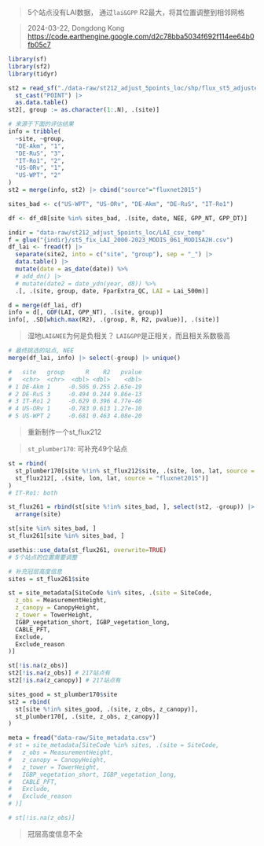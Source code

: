 > 5个站点没有LAI数据，
> 通过`lai&GPP` R2最大，将其位置调整到相邻网格

> 2024-03-22, Dongdong Kong
<https://code.earthengine.google.com/d2c78bba5034f692f114ee64b0fb05c7>


```r
library(sf)
library(sf2)
library(tidyr)

st2 = read_sf("./data-raw/st212_adjust_5points_loc/shp/flux_st5_adjusted.shp") |> 
  st_cast("POINT") |> 
  as.data.table()
st2[, group := as.character(1:.N), .(site)]

# 来源于下面的评估结果
info = tribble(
  ~site, ~group, 
  "DE-Akm", "1",
  "DE-RuS", "3",
  "IT-Ro1", "2", 
  "US-ORv", "1",
  "US-WPT", "2"
)
st2 = merge(info, st2) |> cbind("source"="fluxnet2015")
```


```r
sites_bad <- c("US-WPT", "US-ORv", "DE-Akm", "DE-RuS", "IT-Ro1")

df <- df_d8[site %in% sites_bad, .(site, date, NEE, GPP_NT, GPP_DT)]

indir = "data-raw/st212_adjust_5points_loc/LAI_csv_temp"
f = glue("{indir}/st5_fix_LAI_2000-2023_MODIS_061_MOD15A2H.csv")
df_lai <- fread(f) |>
  separate(site2, into = c("site", "group"), sep = "_") |>
  data.table() |>
  mutate(date = as_date(date)) %>%
  # add_dn() |>
  # mutate(date2 = date_ydn(year, d8)) %>%
  .[, .(site, group, date, FparExtra_QC, LAI = Lai_500m)]

d = merge(df_lai, df)
info = d[, GOF(LAI, GPP_NT), .(site, group)]
info[, .SD[which.max(R2), .(group, R, R2, pvalue)], .(site)]
```

> 湿地`LAI&NEE`为何是负相关？
`LAI&GPP`是正相关，而且相关系数极高

```r
# 最终挑选的站点, NEE
merge(df_lai, info) |> select(-group) |> unique()

#   site   group      R    R2   pvalue
#   <chr>  <chr>  <dbl> <dbl>    <dbl>
# 1 DE-Akm 1     -0.505 0.255 2.65e-19
# 2 DE-RuS 3     -0.494 0.244 9.86e-13
# 3 IT-Ro1 2     -0.629 0.396 4.77e-46
# 4 US-ORv 1     -0.783 0.613 1.27e-10
# 5 US-WPT 2     -0.681 0.463 4.08e-20
```

> 重新制作一个st_flux212

> `st_plumber170`: 可补充49个站点

```r
st = rbind(
  st_plumber170[site %!in% st_flux212$site, .(site, lon, lat, source = "plumber2")],
  st_flux212[, .(site, lon, lat, source = "fluxnet2015")]
)
# IT-Ro1: both

st_flux261 = rbind(st[site %!in% sites_bad, ], select(st2, -group)) |> 
  arrange(site)

st[site %in% sites_bad, ]
st_flux261[site %in% sites_bad, ]

usethis::use_data(st_flux261, overwrite=TRUE)
# 5个站点的位置需要调整
```

```r
# 补充冠层高度信息
sites = st_flux261$site

st = site_metadata[SiteCode %in% sites, .(site = SiteCode, 
  z_obs = MeasurementHeight, 
  z_canopy = CanopyHeight,
  z_tower = TowerHeight,
  IGBP_vegetation_short, IGBP_vegetation_long, 
  CABLE_PFT, 
  Exclude, 
  Exclude_reason
)]

st[!is.na(z_obs)]
st2[!is.na(z_obs)] # 217站点有
st2[!is.na(z_canopy)] # 217站点有

sites_good = st_plumber170$site
st2 = rbind(
  st[site %!in% sites_good, .(site, z_obs, z_canopy)],
  st_plumber170[, .(site, z_obs, z_canopy)]
)
```

```r
meta = fread("data-raw/Site_metadata.csv")
# st = site_metadata[SiteCode %in% sites, .(site = SiteCode, 
#   z_obs = MeasurementHeight, 
#   z_canopy = CanopyHeight,
#   z_tower = TowerHeight,
#   IGBP_vegetation_short, IGBP_vegetation_long, 
#   CABLE_PFT, 
#   Exclude, 
#   Exclude_reason
# )]

# st[!is.na(z_obs)]
```

> 冠层高度信息不全
